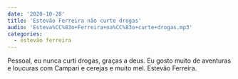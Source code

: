 ```yaml
---
date: '2020-10-28'
title: 'Estevão Ferreira não curte drogas'
audio: 'Esteva%CC%83o+Ferreira+na%CC%83o+curte+drogas.mp3'
categories:
  - estevão ferreira
---
```


Pessoal, eu nunca curti drogas, graças a deus. Eu gosto muito de aventuras e loucuras com Campari e cerejas e muito mel. Estevão Ferreira.

